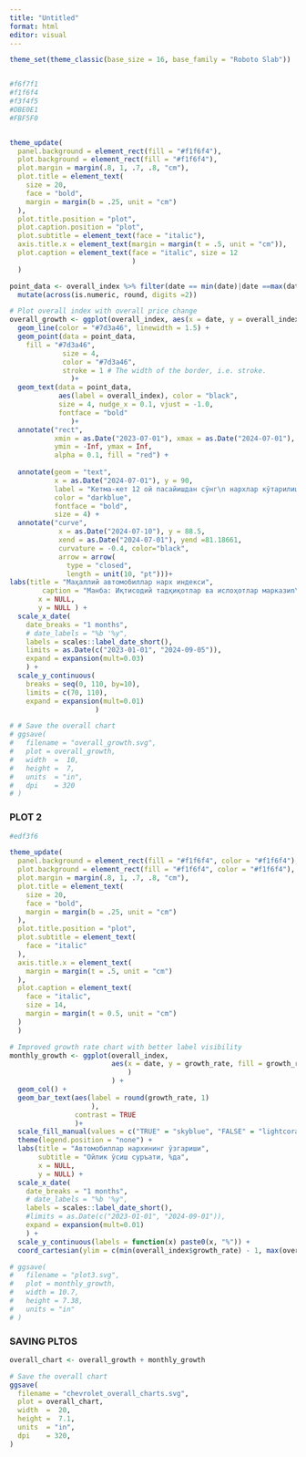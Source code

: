 ```yaml
---
title: "Untitled"
format: html
editor: visual
---
```


```r
theme_set(theme_classic(base_size = 16, base_family = "Roboto Slab"))


#f6f7f1
#f1f6f4
#f3f4f5
#DBE0E1
#FBF5F0


theme_update(
  panel.background = element_rect(fill = "#f1f6f4"),
  plot.background = element_rect(fill = "#f1f6f4"),
  plot.margin = margin(.8, 1, .7, .8, "cm"),
  plot.title = element_text(
    size = 20,
    face = "bold",
    margin = margin(b = .25, unit = "cm")
  ),
  plot.title.position = "plot",
  plot.caption.position = "plot",
  plot.subtitle = element_text(face = "italic"),
  axis.title.x = element_text(margin = margin(t = .5, unit = "cm")),
  plot.caption = element_text(face = "italic", size = 12 
                              ) 
  )

point_data <- overall_index %>% filter(date == min(date)|date ==max(date)) %>% 
  mutate(across(is.numeric, round, digits =2))

# Plot overall index with overall price change
overall_growth <- ggplot(overall_index, aes(x = date, y = overall_index)) +
  geom_line(color = "#7d3a46", linewidth = 1.5) +
  geom_point(data = point_data,
    fill = "#7d3a46",
             size = 4, 
             color = "#7d3a46", 
             stroke = 1 # The width of the border, i.e. stroke. 
               )+
  geom_text(data = point_data,
            aes(label = overall_index), color = "black",
            size = 4, nudge_x = 0.1, vjust = -1.0, 
            fontface = "bold"
               )+
  annotate("rect", 
           xmin = as.Date("2023-07-01"), xmax = as.Date("2024-07-01"),
           ymin = -Inf, ymax = Inf,
           alpha = 0.1, fill = "red") + 
  
  annotate(geom = "text", 
           x = as.Date("2024-07-01"), y = 90,
           label = "Кетма-кет 12 ой пасайишдан сўнг\n нархлар кўтарилишни бошлаган",
           color = "darkblue", 
           fontface = "bold",
           size = 4) +
  annotate("curve",
            x = as.Date("2024-07-10"), y = 88.5,
            xend = as.Date("2024-07-01"), yend =81.18661,
            curvature = -0.4, color="black",
            arrow = arrow(
              type = "closed",
              length = unit(10, "pt")))+
labs(title = "Маҳаллий автомобиллар нарх индекси",
        caption = "Манба: Иқтисодий тадқиқотлар ва ислоҳотлар марказиn\ томонидан очиқ сайтларда берилган эълонлар асосида ҳисобланган.",
       x = NULL,
       y = NULL ) +
  scale_x_date(
    date_breaks = "1 months",
    # date_labels = "%b '%y", 
    labels = scales::label_date_short(),
    limits = as.Date(c("2023-01-01", "2024-09-05")),
    expand = expansion(mult=0.03)
    ) +
  scale_y_continuous(
    breaks = seq(0, 110, by=10),
    limits = c(70, 110),
    expand = expansion(mult=0.01)
                     )

# # Save the overall chart
# ggsave(
#   filename = "overall_growth.svg",
#   plot = overall_growth,
#   width  =  10,
#   height =  7,
#   units  = "in",
#   dpi    = 320
# )
```

### **PLOT 2**

```r

#edf3f6

theme_update(
  panel.background = element_rect(fill = "#f1f6f4", color = "#f1f6f4"), 
  plot.background = element_rect(fill = "#f1f6f4", color = "#f1f6f4"),
  plot.margin = margin(.8, 1, .7, .8, "cm"),
  plot.title = element_text(
    size = 20,
    face = "bold",
    margin = margin(b = .25, unit = "cm")
  ),
  plot.title.position = "plot",
  plot.subtitle = element_text(
    face = "italic"
  ),
  axis.title.x = element_text(
    margin = margin(t = .5, unit = "cm")
  ),
  plot.caption = element_text(
    face = "italic",
    size = 14, 
    margin = margin(t = 0.5, unit = "cm")
  )
  )

# Improved growth rate chart with better label visibility
monthly_growth <- ggplot(overall_index, 
                         aes(x = date, y = growth_rate, fill = growth_rate >= 0,
                             )
                         ) +
  geom_col() +
  geom_bar_text(aes(label = round(growth_rate, 1)
                    ),
                contrast = TRUE
                )+
  scale_fill_manual(values = c("TRUE" = "skyblue", "FALSE" = "lightcoral")) +
  theme(legend.position = "none") +
  labs(title = "Автомобиллар нархининг ўзгариши",
       subtitle = "Ойлик ўсиш суръати, %да",
       x = NULL,
       y = NULL) +
  scale_x_date(
    date_breaks = "1 months",
    # date_labels = "%b '%y", 
    labels = scales::label_date_short(),
    #limits = as.Date(c("2023-01-01", "2024-09-01")),
    expand = expansion(mult=0.01)
    ) +
  scale_y_continuous(labels = function(x) paste0(x, "%")) +
  coord_cartesian(ylim = c(min(overall_index$growth_rate) - 1, max(overall_index$growth_rate) + 1))

# ggsave(
#   filename = "plot3.svg",
#   plot = monthly_growth, 
#   width = 10.7, 
#   height = 7.38,
#   units = "in"
# )
```

### **SAVING PLTOS**

```r
overall_chart <- overall_growth + monthly_growth 

# Save the overall chart
ggsave(
  filename = "chevrolet_overall_charts.svg",
  plot = overall_chart,
  width  =  20,
  height =  7.1,
  units  = "in",
  dpi    = 320,
)
```
